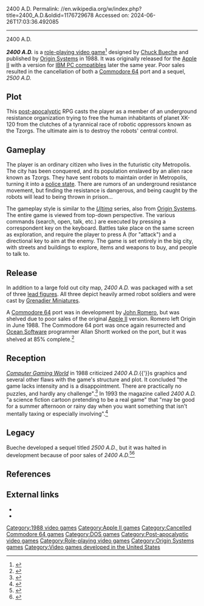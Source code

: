 2400 A.D.
Permalink: //en.wikipedia.org/w/index.php?title=2400_A.D.&oldid=1176729678
Accessed on: 2024-06-26T17:03:36.492085



------
2400 A.D.
{{Short description|1988 video game}}
{{about|the video game|the year|2400}}
{{refimprove|date=October 2017}}

{{Infobox video game
|title = 2400 A.D.
|image = 2400 A.D. Coverart.png
|caption =
|developer = [[Origin Systems]]
|publisher = Origin Systems
|designer = [[Chuck Bueche]]
|composer =
|engine = 
|released = 1988
|genre = [[Adventure game|Adventure]]
|modes = [[Single-player video game|Single-player]]
|platforms = [[Apple II]], [[MS-DOS]]
}}

'''''2400 A.D.''''' is a [[role-playing video game]]<ref>{{cite web|first=Matt |last=Barton |date=2007-02-23 |work=The History of Computer Role-Playing Games |title=Part 2: The Golden Age (1985-1993) |url=http://www.gamasutra.com/features/20070223b/barton_05.shtml |publisher=[[Gamasutra]] |accessdate=2009-03-26 |archiveurl=https://web.archive.org/web/20090330222049/http://www.gamasutra.com/features/20070223b/barton_05.shtml |archivedate=30 March 2009 |url-status=dead }}</ref> designed by [[Chuck Bueche]] and published by [[Origin Systems]] in 1988. It was originally released for the [[Apple II]] with a version for [[IBM PC compatible]]s later the same year. Poor sales resulted in the cancellation of both a [[Commodore 64]] port and a sequel, ''2500 A.D.''

==Plot==
This [[Post-holocaust|post-apocalyptic]] RPG casts the player as a member of an underground resistance organization trying to free the human inhabitants of planet XK-120 from the clutches of a tyrannical race of robotic oppressors known as the Tzorgs. The ultimate aim is to destroy the robots' central control.

==Gameplay==
The player is an ordinary citizen who lives in the futuristic city Metropolis. The city has been conquered, and its population enslaved by an alien race known as Tzorgs. They have sent robots to maintain order in Metropolis, turning it into a [[police state]]. There are rumors of an underground resistance movement, but finding the resistance is dangerous, and being caught by the robots will lead to being thrown in prison...

The gameplay style is similar to the ''[[Ultima (series)|Ultima]]'' series, also from [[Origin Systems]]. The entire game is viewed from top-down perspective. The various commands (search, open, talk, etc.) are executed by pressing a correspondent key on the keyboard. Battles take place on the same screen as exploration, and require the player to press A (for "attack") and a directional key to aim at the enemy. The game is set entirely in the big city, with streets and buildings to explore, items and weapons to buy, and people to talk to.

==Release==
In addition to a large fold out city map, ''2400 A.D.'' was packaged with a set of three [[Miniature figure (gaming)|lead figures]]. All three depict heavily armed robot soldiers and were cast by [[Grenadier Miniatures]].

A [[Commodore 64]] port was in development by [[John Romero]], but was shelved due to poor sales of the original [[Apple II]] version. Romero left Origin in June 1988. The Commodore 64 port was once again resurrected and [[Ocean Software]] programmer Allan Shortt worked on the port, but it was shelved at 85% complete.<ref>{{cite web | first=Frank | last=Gasking| date=2010-08-22 | title='2400 AD', 1988 Origin | url=https://www.gamesthatwerent.com/gtw64/2400ad/ | work=Games That Weren't |accessdate=September 23, 2018}}</ref>

==Reception==
''[[Computer Gaming World]]'' in 1988 criticized ''2400 A.D.''{{'}}s graphics and several other flaws with the game's structure and plot. It concluded "the game lacks intensity and is a disappointment. There are practically no puzzles, and hardly any challenge".<ref name="scorpia198802">{{cite magazine | title=2400 A.D. | magazine=Computer Gaming World | date=February 1988 | url=http://www.cgwmuseum.org/galleries/index.php?year=1988&pub=2&id=44 | author=Scorpia | pages=40}}</ref> In 1993 the magazine called ''2400 A.D.'' "a science fiction cartoon pretending to be a real game" that "may be good for a summer afternoon or rainy day when you want something that isn't mentally taxing or especially involving".<ref name="scorpia199310">{{cite magazine | url=http://www.cgwmuseum.org/galleries/index.php?year=1993&pub=2&id=111 | title=Scorpia's Magic Scroll Of Games | magazine=Computer Gaming World | date=October 1993 | accessdate=25 March 2016 | author=Scorpia | pages=34–50}}</ref>

==Legacy==
Bueche developed a sequel titled ''2500 A.D.'', but it was halted in development because of poor sales of ''2400 A.D.''<ref>{{cite web | work=MobyGames entry for 2400 A.D. | title=2400 A.D. Trivia | publisher=[[MobyGames]] | url=http://www.mobygames.com/game/2400-ad/trivia}}</ref><ref>{{cite web | title=Romero tweets about 2400 A.D. sequel, 2500 A.D. | work=GameTales: HomeCourt | publisher=Planet Romero | url=http://planetromero.com/2010/08/gametales-homecourt | access-date=2010-12-18 | archive-url=https://web.archive.org/web/20101222091700/http://planetromero.com/2010/08/gametales-homecourt | archive-date=2010-12-22 | url-status=dead }}</ref>

==References==
{{reflist}}

==External links==
*{{moby game|id=/2400-ad}}
*{{Internet Archive game|msdos_2400_AD_1988}}

{{Origin Systems}}

[[Category:1988 video games]]
[[Category:Apple II games]]
[[Category:Cancelled Commodore 64 games]]
[[Category:DOS games]]
[[Category:Post-apocalyptic video games]]
[[Category:Role-playing video games]]
[[Category:Origin Systems games]]
[[Category:Video games developed in the United States]]